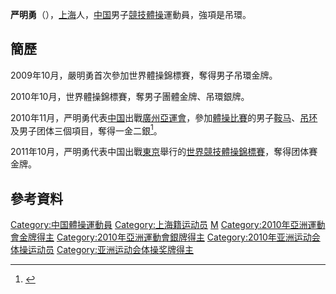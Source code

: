 {{Infobox 體操選手
|gymnastname= 严明勇
|fullname  = 
|nickname  = 
|country   = {{CHN}}
|formercountry= 
|hometown= 
|birthdate= {{birth_date_and_age|1985|3|24}}
|birthplace= {{CHN}}[[上海市|上海市]]
|deathdate=
|deathplace=
|height= {{height|m=1.60}} 
|discipline= 男子[[競技體操|競技體操]] 
|natlteam=
|club=  
|gym=
|collegeteam=
|headcoach=
|assistcoach=
|formercoach=
|choreographer=
| show-medals = yes
|medaltemplates= 
{{MedalCompetition|[[世界競技體操錦標賽|世界競技體操錦標賽]]}}
{{MedalGold|[[2010年世界競技體操錦標賽|2009年 倫敦]]|吊环}}
{{MedalGold|[[2010年世界競技體操錦標賽|2010年 鹿特丹]]|團體}}
{{MedalSilver|[[2010年世界競技體操錦標賽|2010年 鹿特丹]]|吊环}}
{{MedalGold|[[2011年世界競技體操錦標賽|2011年 東京]]|團體}}

{{MedalCompetition|[[亞洲運動會|亞洲運動會]]}}
{{MedalGold|[[2010年亞洲運動會|2010年 廣州]]|團體賽}}
{{MedalSilver|[[2010年亞洲運動會|2010年 廣州]]|鞍马}}
{{MedalSilver|[[2010年亞洲運動會|2010年 廣州]]|吊环}}
}}

'''严明勇'''（{{bd|1985年|3月24日}}），[[上海|上海]]人，[[中国|中国]]男子[[競技體操|競技體操]]運動員，強項是吊環。

==簡歷==
2009年10月，嚴明勇首次參加世界體操錦標賽，奪得男子吊環金牌。

2010年10月，世界體操錦標賽，奪男子團體金牌、吊環銀牌。

2010年11月，严明勇代表[[2010年亚洲运动会中国代表团|中国]]出戰[[廣州|廣州]][[2010年亞洲運動會|亞運會]]，參加[[2010年亞洲運動會體操比賽|體操比賽]]的男子[[鞍马|鞍马]]、[[吊环|吊环]]及男子团体三個項目，奪得一金二銀<ref name="廣州亞運">{{Cite web |url=http://www.gz2010.cn/info/CHN_CHN/ZB/ZBB101A_GA@@@@@@@@@@@@@@@CHN_number=200770.html |title=2010年廣州亞運會官方網站 体操 - 严明勇 - 简历 |accessdate=2011-10-20 |archive-date=2019-02-19 |archive-url=https://web.archive.org/web/20190219184351/http://www.gz2010.cn/info/CHN_CHN/ZB/ZBB101A_GA@@@@@@@@@@@@@@@CHN_number=200770.html |dead-url=no }}</ref>。

2011年10月，严明勇代表中国出戰[[東京|東京]]舉行的[[2011年世界競技體操錦標賽|世界競技體操錦標賽]]，奪得团体賽金牌。

==參考資料==
{{reflist}}

{{世界體操錦標賽男子吊環冠軍}}

{{DEFAULTSORT:Yan Mingyong}}
[[Category:中国體操運動員|Category:中国體操運動員]]
[[Category:上海籍运动员|Category:上海籍运动员]]
[[Category:严姓|M]]
[[Category:2010年亞洲運動會金牌得主|Category:2010年亞洲運動會金牌得主]]
[[Category:2010年亞洲運動會銀牌得主|Category:2010年亞洲運動會銀牌得主]]
[[Category:2010年亚洲运动会体操运动员|Category:2010年亚洲运动会体操运动员]]
[[Category:亚洲运动会体操奖牌得主|Category:亚洲运动会体操奖牌得主]]